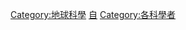 {{Portal|地球科學}}
{{Commons category|Earth scientists}}

{{Cat main|地球科學}}

{{DEFAULTSORT:Earth Scientists}}
{{Commonscat|Earth scientists}}

[[Category:地球科學|Category:地球科學]]
[[Category:各類學家|自]]
[[Category:各科學者|Category:各科學者]]